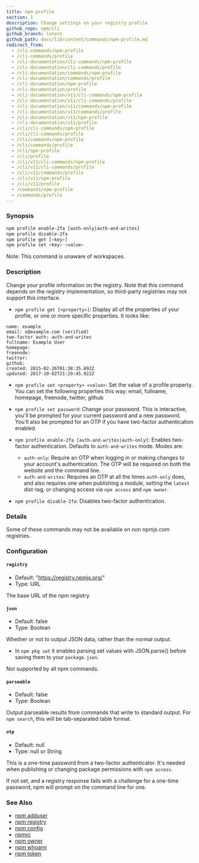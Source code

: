 ```yaml
---
title: npm-profile
section: 1
description: Change settings on your registry profile
github_repo: npm/cli
github_branch: latest
github_path: docs/lib/content/commands/npm-profile.md
redirect_from:
  - /cli-commands/npm-profile
  - /cli-commands/profile
  - /cli-documentation/cli-commands/npm-profile
  - /cli-documentation/cli-commands/profile
  - /cli-documentation/commands/npm-profile
  - /cli-documentation/commands/profile
  - /cli-documentation/npm-profile
  - /cli-documentation/profile
  - /cli-documentation/v11/cli-commands/npm-profile
  - /cli-documentation/v11/cli-commands/profile
  - /cli-documentation/v11/commands/npm-profile
  - /cli-documentation/v11/commands/profile
  - /cli-documentation/v11/npm-profile
  - /cli-documentation/v11/profile
  - /cli/cli-commands/npm-profile
  - /cli/cli-commands/profile
  - /cli/commands/npm-profile
  - /cli/commands/profile
  - /cli/npm-profile
  - /cli/profile
  - /cli/v11/cli-commands/npm-profile
  - /cli/v11/cli-commands/profile
  - /cli/v11/commands/profile
  - /cli/v11/npm-profile
  - /cli/v11/profile
  - /commands/npm-profile
  - /commands/profile
---
```


### Synopsis

```bash
npm profile enable-2fa [auth-only|auth-and-writes]
npm profile disable-2fa
npm profile get [<key>]
npm profile set <key> <value>
```

Note: This command is unaware of workspaces.

### Description

Change your profile information on the registry. Note that this command depends on the registry implementation, so third-party registries may not support this interface.

- `npm profile get [<property>]`: Display all of the properties of your profile, or one or more specific properties. It looks like:

```
name: example
email: e@example.com (verified)
two-factor auth: auth-and-writes
fullname: Example User
homepage:
freenode:
twitter:
github:
created: 2015-02-26T01:38:35.892Z
updated: 2017-10-02T21:29:45.922Z
```

- `npm profile set <property> <value>`: Set the value of a profile property. You can set the following properties this way: email, fullname, homepage, freenode, twitter, github

- `npm profile set password`: Change your password. This is interactive, you'll be prompted for your current password and a new password. You'll also be prompted for an OTP if you have two-factor authentication enabled.

- `npm profile enable-2fa [auth-and-writes|auth-only]`: Enables two-factor authentication. Defaults to `auth-and-writes` mode. Modes are:

  - `auth-only`: Require an OTP when logging in or making changes to your account's authentication. The OTP will be required on both the website and the command line.
  - `auth-and-writes`: Requires an OTP at all the times `auth-only` does, and also requires one when publishing a module, setting the `latest` dist-tag, or changing access via `npm access` and `npm owner`.

- `npm profile disable-2fa`: Disables two-factor authentication.

### Details

Some of these commands may not be available on non npmjs.com registries.

### Configuration

#### `registry`

- Default: "https://registry.npmjs.org/"
- Type: URL

The base URL of the npm registry.

#### `json`

- Default: false
- Type: Boolean

Whether or not to output JSON data, rather than the normal output.

- In `npm pkg set` it enables parsing set values with JSON.parse() before saving them to your `package.json`.

Not supported by all npm commands.

#### `parseable`

- Default: false
- Type: Boolean

Output parseable results from commands that write to standard output. For `npm search`, this will be tab-separated table format.

#### `otp`

- Default: null
- Type: null or String

This is a one-time password from a two-factor authenticator. It's needed when publishing or changing package permissions with `npm access`.

If not set, and a registry response fails with a challenge for a one-time password, npm will prompt on the command line for one.

### See Also

- [npm adduser](/cli/v11/commands/npm-adduser)
- [npm registry](/cli/v11/using-npm/registry)
- [npm config](/cli/v11/commands/npm-config)
- [npmrc](/cli/v11/configuring-npm/npmrc)
- [npm owner](/cli/v11/commands/npm-owner)
- [npm whoami](/cli/v11/commands/npm-whoami)
- [npm token](/cli/v11/commands/npm-token)
